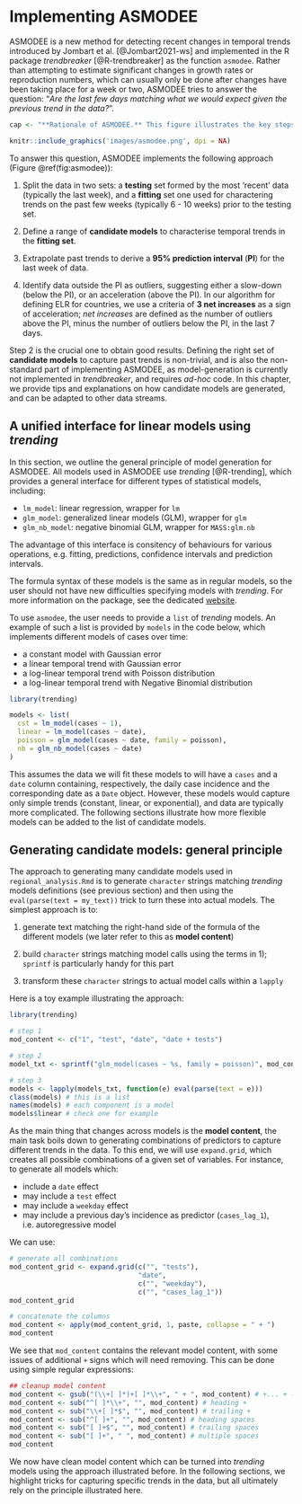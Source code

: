 # Implementing ASMODEE {#asmodee}

ASMODEE is a new method for detecting recent changes in temporal trends
introduced by Jombart et al. [@Jombart2021-ws] and implemented in the R package
*trendbreaker* [@R-trendbreaker] as the function `asmodee`. Rather than
attempting to estimate significant changes in growth rates or reproduction
numbers, which can usually only be done after changes have been taking place for
a week or two, ASMODEE tries to answer the question: "*Are the last few days
matching what we would expect given the previous trend in the data?*".



```r

cap <- "**Rationale of ASMODEE.** This figure illustrates the key steps of ASMODEE for detecting recent changes in temporal trends."

```

```r
knitr::include_graphics('images/asmodee.png', dpi = NA)
```



To answer this question, ASMODEE implements the following approach (Figure
\@ref(fig:asmodee)):

1. Split the data in two sets: a **testing** set formed by the most 'recent'
   data (typically the last week), and a **fitting** set one used for
   charactering trends on the past few weeks (typically 6 - 10 weeks) prior to
   the testing set.
   
2. Define a range of **candidate models** to characterise temporal trends in the
   **fitting set**.

3. Extrapolate past trends to derive a **95% prediction interval** (**PI**) for the last
   week of data.
   
4. Identify data outside the PI as outliers, suggesting either a slow-down
   (below the PI), or an acceleration (above the PI). In our algorithm for
   defining ELR for countries, we use a criteria of **3 net increases** as a
   sign of acceleration; *net increases* are defined as the number of outliers
   above the PI, minus the number of outliers below the PI, in the last 7 days.

Step 2 is the crucial one to obtain good results. Defining the right set of
**candidate models** to capture past trends is non-trivial, and is also the
non-standard part of implementing ASMODEE, as model-generation is currently not
implemented in *trendbreaker*, and requires *ad-hoc* code. In this chapter, we
provide tips and explanations on how candidate models are generated, and can be
adapted to other data streams.



## A unified interface for linear models using *trending*

In this section, we outline the general principle of model generation for
ASMODEE.  All models used in ASMODEE use *trending* [@R-trending], which
provides a general interface for different types of statistical models,
including:

* `lm_model`: linear regression, wrapper for `lm`
* `glm_model`: generalized linear models (GLM), wrapper for `glm`
* `glm_nb_model`: negative binomial GLM, wrapper for `MASS:glm.nb`

The advantage of this interface is consitency of behaviours for various
operations, e.g. fitting, predictions, confidence intervals and prediction
intervals.

The formula syntax of these models is the same as in regular models, so the user
should not have new difficulties specifying models with *trending*.
For more information on the package, see the dedicated 
[website](https://www.repidemicsconsortium.org/trending/).

To use `asmodee`, the user needs to provide a `list` of *trending* models. An
example of such a list is provided by `models` in the code below, which
implements different models of cases over time:

* a constant model with Gaussian error
* a linear temporal trend with Gaussian error
* a log-linear temporal trend with Poisson distribution
* a log-linear temporal trend with Negative Binomial distribution

```r

library(trending)

models <- list(
  cst = lm_model(cases ~ 1),
  linear = lm_model(cases ~ date),
  poisson = glm_model(cases ~ date, family = poisson),
  nb = glm_nb_model(cases ~ date)
)

```

This assumes the data we will fit these models to will have a `cases` and a
`date` column containing, respectively, the daily case incidence and the
corresponding date as a `Date` object. However, these models would capture only
simple trends (constant, linear, or exponential), and data are typically more
complicated. The following sections illustrate how more flexible models can be
added to the list of candidate models.




## Generating candidate models: general principle 

The approach to generating many candidate models used in `regional_analysis.Rmd`
is to generate `character` strings matching *trending* models definitions (see
previous section) and then using the `eval(parse(text = my_text))` trick to turn
these into actual models. The simplest approach is to:

1. generate text matching the right-hand side of the formula of the different
   models (we later refer to this as **model content**)
   
2. build `character` strings matching model calls using the terms in 1); `sprintf`
   is particularly handy for this part
   
3. transform these `character` strings to actual model calls within a `lapply`



Here is a toy example illustrating the approach:

```r

library(trending)

# step 1
mod_content <- c("1", "test", "date", "date + tests")

# step 2
model_txt <- sprintf("glm_model(cases ~ %s, family = poisson)", mod_content)

# step 3
models <- lapply(models_txt, function(e) eval(parse(text = e)))
class(models) # this is a list
names(models) # each component is a model
models$linear # check one for example

```

As the main thing that changes across models is the **model content**, the main
task boils down to generating combinations of predictors to capture different
trends in the data. To this end, we will use `expand.grid`, which creates all
possible combinations of a given set of variables. For instance, to generate all
models which:

* include a `date` effect
* may include a `test` effect
* may include a `weekday` effect
* may include a previous day's incidence as predictor (`cases_lag_1`),
  i.e. autoregressive model
  
We can use:

```r

# generate all combinations
mod_content_grid <- expand.grid(c("", "tests"),
                                "date",
                                c("", "weekday"),
                                c("", "cases_lag_1"))
mod_content_grid

# concatenate the columns
mod_content <- apply(mod_content_grid, 1, paste, collapse = " + ")
mod_content

```

We see that `mod_content` contains the relevant model content, with some
issues of additional `+` signs which will need removing. This can be done using
simple regular expressions:

```r

## cleanup model content
mod_content <- gsub("(\\+[ ]*)+[ ]*\\+", " + ", mod_content) # +... + -> +
mod_content <- sub("^[ ]*\\+", "", mod_content) # heading +
mod_content <- sub("\\+[ ]*$", "", mod_content) # trailing +
mod_content <- sub("^[ ]+", "", mod_content) # heading spaces
mod_content <- sub("[ ]+$", "", mod_content) # trailing spaces
mod_content <- sub("[ ]+", " ", mod_content) # multiple spaces
mod_content

```

We now have clean model content which can be turned into *trending* models using
the approach illustrated before. In the following sections, we highlight tricks
for capturing specific trends in the data, but all ultimately rely on the
principle illustrated here.



## 
